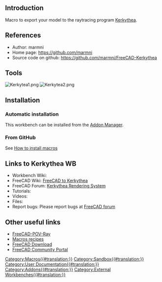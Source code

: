 <languages/>
<translate>
==Introduction== <!--T:1-->

</translate>
{{TOCright}}
<translate>

<!--T:2-->
Macro to export your model to the raytracing program [https://kerkythea.net Kerkythea].

==References== <!--T:3-->

<!--T:4-->
* Author: marmni
* Home page: https://github.com/marmni
* Source code on github: https://github.com/marmni/FreeCAD-Kerkythea

==Tools== <!--T:5-->

<!--T:6-->
[[Image:Kerkytea1.png]] [[Image:Kerkytea2.png]]

==Installation== <!--T:7-->

===Automatic installation=== <!--T:8-->

<!--T:9-->
This workbench can be installed from the [[Std_AddonMgr|Addon Manager]].

===From GitHub=== <!--T:10-->

<!--T:11-->
See [[How to install macros|How to install macros]]

==Links to Kerkythea WB== <!--T:12-->

<!--T:13-->
* Workbench Wiki: 
* FreeCAD Wiki: [[Macro_FreeCAD_to_Kerkythea|FreeCAD to Kerkythea]]
* FreeCAD Forum: [https://forum.freecad.org/viewtopic.php?t=8861 Kerkythea Rendering System]
* Tutorials: 
* Videos: 
* Files: 
* Report bugs: Please report bugs at [http://forum.freecadweb.org/index.php FreeCAD forum]

==Other useful links== <!--T:14-->

<!--T:15-->
* [https://github.com/marmni/FreeCAD-POV-Ray_Col FreeCAD-POV-Ray]
* [[Macros_recipes|Macros recipes]]
* [[Download|FreeCAD Download]]
* [[FreeCAD_Community_Portal|FreeCAD Community Portal]]



</translate>
[[Category:Macros{{#translation:}}]]
[[Category:Sandbox{{#translation:}}]]
[[Category:User Documentation{{#translation:}}]]
[[Category:Addons{{#translation:}}]]
[[Category:External Workbenches{{#translation:}}]]
{{clear}}
